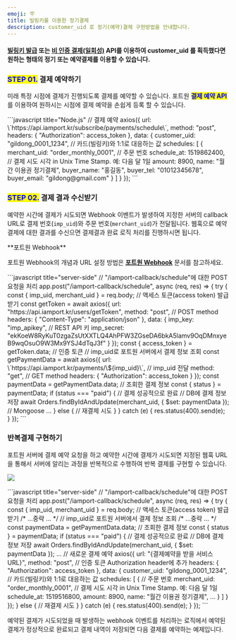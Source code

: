 ```yaml
---
emoji: 🪧
title: 빌링키를 이용한 정기결제
description: customer_uid 로 정기(예약)결제 구현방법을 안내합니다.
---
```




#### [빌링키 발급](../../api/api-2/api-1) 또는 [비 인증 결제(일회성)](../../api/api-4/api-1) API를 이용하여 customer_uid 를 획득했다면 원하는 형태의 정기 또는 예약결제를 이용할 수 있습니다.

### <mark style="color:blue;">**STEP 01.**</mark> 결제 예약하기

미래 특정 시점에 결제가 진행되도록 결제를 예약할 수 있습니다. 포트원 <mark style="color:blue;">**결제 예약 API**</mark>를 이용하여 원하시는 시점에 결제 예약을 손쉽게 등록 할 수 있습니다.

<Tabs>
<Tab title="server-side">
```javascript title="Node.js"
// 결제 예약
  axios({
    url: \`https://api.iamport.kr/subscribe/payments/schedule\`,
    method: "post",
    headers: { "Authorization": access_token }, 
    data: {
      customer_uid: "gildong_0001_1234", // 카드(빌링키)와 1:1로 대응하는 값
      schedules: [
        {
          merchant_uid: "order_monthly_0001", // 주문 번호
          schedule_at: 1519862400, // 결제 시도 시각 in Unix Time Stamp. 예: 다음 달 1일
          amount: 8900,
          name: "월간 이용권 정기결제",
          buyer_name: "홍길동",
          buyer_tel: "01012345678",
          buyer_email: "gildong@gmail.com"
        }
      ]
    }
  });
```

</Tab>
</Tabs>

### <mark style="color:blue;">**STEP 02.**</mark> 결제 결과 수신받기

예약한 시간에 결제가 시도되면 Webhook 이벤트가 발생하여 지정한 서버의 callback URL로 결제 번호(`imp_uid`)와 주문 번호(`merchant_uid`)가 전달됩니다. 웹훅으로 예약결제에 대한 결과를 수신으면 결제결과 완료 로직 처리를 진행하시면 됩니다.

<Hint style="info">
**포트원 Webhook**

포트원 Webhook의 개념과 URL 설정 방법은 [**포트원 Webhook**](../../result/webhook) 문서를 참고하세요.

</Hint>

<Tabs>
<Tab title="Node.js">
```javascript title="server-side"
// "/iamport-callback/schedule"에 대한 POST 요청을 처리
    app.post("/iamport-callback/schedule", async (req, res) => {
      try {
        const { imp_uid, merchant_uid } = req.body;
        // 액세스 토큰(access token) 발급 받기
        const getToken = await axios({
          url: "https://api.iamport.kr/users/getToken",
          method: "post", // POST method
          headers: { "Content-Type": "application/json" }, 
          data: {
            imp_key: "imp_apikey", // REST API 키
            imp_secret: "ekKoeW8RyKuT0zgaZsUtXXTLQ4AhPFW3ZGseDA6bkA5lamv9OqDMnxyeB9wqOsuO9W3Mx9YSJ4dTqJ3f" 
          }
        });
        const { access_token } = getToken.data; // 인증 토큰
        // imp_uid로 포트원 서버에서 결제 정보 조회
        const getPaymentData = await axios({
          url: \`https://api.iamport.kr/payments/\${imp_uid}\`, // imp_uid 전달
          method: "get", // GET method
          headers: { "Authorization": access_token } 
        });
        const paymentData = getPaymentData.data; // 조회한 결제 정보
        const { status } = paymentData;
        if (status === "paid") { // 결제 성공적으로 완료
          // DB에 결제 정보 저장
          await Orders.findByIdAndUpdate(merchant_uid, { $set: paymentData }); // Mongoose
          ...
        } else {
          // 재결제 시도
        }
      } catch (e) {
        res.status(400).send(e);
      }
    });
```

</Tab>
</Tabs>

### 반복결제 구현하기

포트원 서버에 결제 예약 요청을 하고 예약한 시간에 결제가 시도되면 지정된 웹훅 URL을 통해서 서버에 알리는 과정을 반복적으로 수행하여 반복 결제를 구현할 수 있습니다.

![](</gitbook-assets/ko/image (170).png>)

<Tabs>
<Tab title="Node.js">
```javascript title="server-side"
// "/iamport-callback/schedule"에 대한 POST 요청을 처리
    app.post("/iamport-callback/schedule", async (req, res) => {
      try {
        const { imp_uid, merchant_uid } = req.body;
        // 액세스 토큰(access token) 발급 받기
        /* ...중략 ... */
        // imp_uid로 포트원 서버에서 결제 정보 조회
        /* ...중략 ... */
        const paymentData = getPaymentData.data; // 조회한 결제 정보
        const { status } = paymentData;
        if (status === "paid") { // 결제 성공적으로 완료
          // DB에 결제 정보 저장
          await Orders.findByIdAndUpdate(merchant_uid, { $set: paymentData }); 
          ...
          // 새로운 결제 예약
          axios({
            url: "{결제예약을 받을 서비스 URL}", 
            method: "post",
            // 인증 토큰 Authorization header에 추가
            headers: { "Authorization": access_token }, 
            data: {
              customer_uid: "gildong_0001_1234", // 카드(빌링키)와 1:1로 대응하는 값
              schedules: [
                {
                  // 주문 번호
                  merchant_uid: "order_monthly_0001", 
                  // 결제 시도 시각 in Unix Time Stamp. 예: 다음 달 1일
                  schedule_at: 1519516800, 
                  amount: 8900,
                  name: "월간 이용권 정기결제",
                  ...
                }
              ]
            }
          });
        } else {
          // 재결제 시도
        }
      } catch (e) {
        res.status(400).send(e);
      }
    });
```

예약된 결제가 시도되었을 때 발생하는 webhook 이벤트를 처리하는 로직에서 예약된 결제가 정상적으로 완료되고 결제 내역이 저장되면 다음 결제를 예약하는 예제입니다.

</Tab>
</Tabs>
